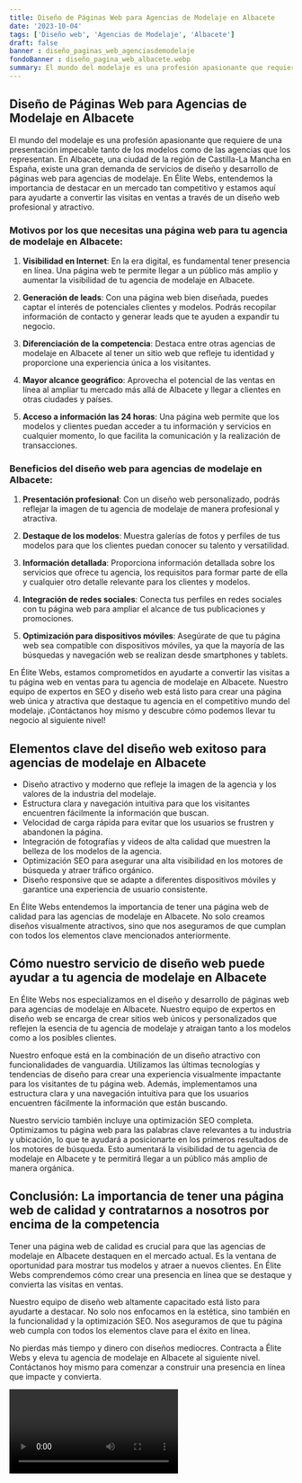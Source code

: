 ```yaml
---
title: Diseño de Páginas Web para Agencias de Modelaje en Albacete
date: '2023-10-04'
tags: ['Diseño web', 'Agencias de Modelaje', 'Albacete']
draft: false
banner : diseño_paginas_web_agenciasdemodelaje
fondoBanner : diseño_pagina_web_albacete.webp
summary: El mundo del modelaje es una profesión apasionante que requiere de una presentación impecable tanto de los modelos como de las agencias que los representan. En Albacete, una ciudad de la región de CastillaLa Mancha en España, existe una gran demanda de servicios de diseño y desarrollo de páginas web para agencias de modelaje. En Élite Webs, entendemos la importancia de destacar en un mercado tan competitivo y estamos aquí para ayudarte a convertir las visitas en ventas a través de un diseño web profesional y atractivo.
---
```


## Diseño de Páginas Web para Agencias de Modelaje en Albacete

El mundo del modelaje es una profesión apasionante que requiere de una presentación impecable tanto de los modelos como de las agencias que los representan. En Albacete, una ciudad de la región de Castilla-La Mancha en España, existe una gran demanda de servicios de diseño y desarrollo de páginas web para agencias de modelaje. En Élite Webs, entendemos la importancia de destacar en un mercado tan competitivo y estamos aquí para ayudarte a convertir las visitas en ventas a través de un diseño web profesional y atractivo.

### Motivos por los que necesitas una página web para tu agencia de modelaje en Albacete:

1. **Visibilidad en Internet**: En la era digital, es fundamental tener presencia en línea. Una página web te permite llegar a un público más amplio y aumentar la visibilidad de tu agencia de modelaje en Albacete.

2. **Generación de leads**: Con una página web bien diseñada, puedes captar el interés de potenciales clientes y modelos. Podrás recopilar información de contacto y generar leads que te ayuden a expandir tu negocio.

3. **Diferenciación de la competencia**: Destaca entre otras agencias de modelaje en Albacete al tener un sitio web que refleje tu identidad y proporcione una experiencia única a los visitantes.

4. **Mayor alcance geográfico**: Aprovecha el potencial de las ventas en línea al ampliar tu mercado más allá de Albacete y llegar a clientes en otras ciudades y países.

5. **Acceso a información las 24 horas**: Una página web permite que los modelos y clientes puedan acceder a tu información y servicios en cualquier momento, lo que facilita la comunicación y la realización de transacciones.

### Beneficios del diseño web para agencias de modelaje en Albacete:

1. **Presentación profesional**: Con un diseño web personalizado, podrás reflejar la imagen de tu agencia de modelaje de manera profesional y atractiva.

2. **Destaque de los modelos**: Muestra galerías de fotos y perfiles de tus modelos para que los clientes puedan conocer su talento y versatilidad.

3. **Información detallada**: Proporciona información detallada sobre los servicios que ofrece tu agencia, los requisitos para formar parte de ella y cualquier otro detalle relevante para los clientes y modelos.

4. **Integración de redes sociales**: Conecta tus perfiles en redes sociales con tu página web para ampliar el alcance de tus publicaciones y promociones.

5. **Optimización para dispositivos móviles**: Asegúrate de que tu página web sea compatible con dispositivos móviles, ya que la mayoría de las búsquedas y navegación web se realizan desde smartphones y tablets.

En Élite Webs, estamos comprometidos en ayudarte a convertir las visitas a tu página web en ventas para tu agencia de modelaje en Albacete. Nuestro equipo de expertos en SEO y diseño web está listo para crear una página web única y atractiva que destaque tu agencia en el competitivo mundo del modelaje. ¡Contáctanos hoy mismo y descubre cómo podemos llevar tu negocio al siguiente nivel!

<GifSeo />

<Cta />

## Elementos clave del diseño web exitoso para agencias de modelaje en Albacete

- Diseño atractivo y moderno que refleje la imagen de la agencia y los valores de la industria del modelaje.
- Estructura clara y navegación intuitiva para que los visitantes encuentren fácilmente la información que buscan.
- Velocidad de carga rápida para evitar que los usuarios se frustren y abandonen la página.
- Integración de fotografías y videos de alta calidad que muestren la belleza de los modelos de la agencia.
- Optimización SEO para asegurar una alta visibilidad en los motores de búsqueda y atraer tráfico orgánico.
- Diseño responsive que se adapte a diferentes dispositivos móviles y garantice una experiencia de usuario consistente.

En Élite Webs entendemos la importancia de tener una página web de calidad para las agencias de modelaje en Albacete. No solo creamos diseños visualmente atractivos, sino que nos aseguramos de que cumplan con todos los elementos clave mencionados anteriormente.

## Cómo nuestro servicio de diseño web puede ayudar a tu agencia de modelaje en Albacete

En Élite Webs nos especializamos en el diseño y desarrollo de páginas web para agencias de modelaje en Albacete. Nuestro equipo de expertos en diseño web se encarga de crear sitios web únicos y personalizados que reflejen la esencia de tu agencia de modelaje y atraigan tanto a los modelos como a los posibles clientes.

Nuestro enfoque está en la combinación de un diseño atractivo con funcionalidades de vanguardia. Utilizamos las últimas tecnologías y tendencias de diseño para crear una experiencia visualmente impactante para los visitantes de tu página web. Además, implementamos una estructura clara y una navegación intuitiva para que los usuarios encuentren fácilmente la información que están buscando.

Nuestro servicio también incluye una optimización SEO completa. Optimizamos tu página web para las palabras clave relevantes a tu industria y ubicación, lo que te ayudará a posicionarte en los primeros resultados de los motores de búsqueda. Esto aumentará la visibilidad de tu agencia de modelaje en Albacete y te permitirá llegar a un público más amplio de manera orgánica.

## Conclusión: La importancia de tener una página web de calidad y contratarnos a nosotros por encima de la competencia

Tener una página web de calidad es crucial para que las agencias de modelaje en Albacete destaquen en el mercado actual. Es la ventana de oportunidad para mostrar tus modelos y atraer a nuevos clientes. En Élite Webs comprendemos cómo crear una presencia en línea que se destaque y convierta las visitas en ventas.

Nuestro equipo de diseño web altamente capacitado está listo para ayudarte a destacar. No solo nos enfocamos en la estética, sino también en la funcionalidad y la optimización SEO. Nos aseguramos de que tu página web cumpla con todos los elementos clave para el éxito en línea.

No pierdas más tiempo y dinero con diseños mediocres. Contracta a Élite Webs y eleva tu agencia de modelaje en Albacete al siguiente nivel. Contáctanos hoy mismo para comenzar a construir una presencia en línea que impacte y convierta.

<Video />

<CtaBot job='Agencias de Modelaje' city='Albacete'/>

<Gmaps query='Albacete+españa+maps' />